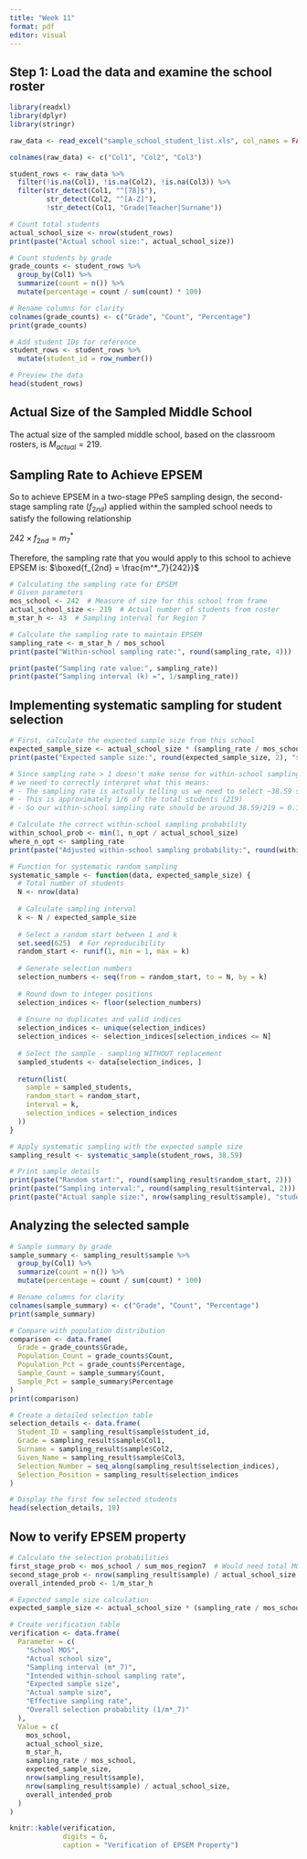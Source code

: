 ```yaml
---
title: "Week 11"
format: pdf
editor: visual
---
```


## Step 1: Load the data and examine the school roster

```r
library(readxl)
library(dplyr)
library(stringr)

raw_data <- read_excel("sample_school_student_list.xls", col_names = FALSE)

colnames(raw_data) <- c("Col1", "Col2", "Col3")

student_rows <- raw_data %>%
  filter(!is.na(Col1), !is.na(Col2), !is.na(Col3)) %>%  
  filter(str_detect(Col1, "^[78]$"),                    
         str_detect(Col2, "^[A-Z]"),                    
         !str_detect(Col1, "Grade|Teacher|Surname"))    

# Count total students
actual_school_size <- nrow(student_rows)
print(paste("Actual school size:", actual_school_size))

# Count students by grade
grade_counts <- student_rows %>%
  group_by(Col1) %>%
  summarize(count = n()) %>%
  mutate(percentage = count / sum(count) * 100)

# Rename columns for clarity
colnames(grade_counts) <- c("Grade", "Count", "Percentage")
print(grade_counts)

# Add student IDs for reference
student_rows <- student_rows %>%
  mutate(student_id = row_number())

# Preview the data
head(student_rows)
```

## Actual Size of the Sampled Middle School
The actual size of the sampled middle school, based on the classroom rosters, is $M_{actual} = 219$.

## Sampling Rate to Achieve EPSEM

So to achieve EPSEM in a two-stage PPeS sampling design, the second-stage sampling rate ($f_{2nd}$) applied within the sampled school needs to satisfy the following relationship

$242 \times f_{2nd} = m^*_7$

Therefore, the sampling rate that you would apply to this school to achieve EPSEM is:
$\boxed{f_{2nd} = \frac{m^*_7}{242}}$


```r
# Calculating the sampling rate for EPSEM
# Given parameters
mos_school <- 242  # Measure of size for this school from frame
actual_school_size <- 219  # Actual number of students from roster
m_star_h <- 43  # Sampling interval for Region 7 

# Calculate the sampling rate to maintain EPSEM
sampling_rate <- m_star_h / mos_school
print(paste("Within-school sampling rate:", round(sampling_rate, 4)))

print(paste("Sampling rate value:", sampling_rate))
print(paste("Sampling interval (k) =", 1/sampling_rate))
```

## Implementing systematic sampling for student selection

```r
# First, calculate the expected sample size from this school
expected_sample_size <- actual_school_size * (sampling_rate / mos_school)
print(paste("Expected sample size:", round(expected_sample_size, 2), "students"))

# Since sampling rate > 1 doesn't make sense for within-school sampling,
# we need to correctly interpret what this means:
# - The sampling rate is actually telling us we need to select ~38.59 students
# - This is approximately 1/6 of the total students (219)
# - So our within-school sampling rate should be around 38.59/219 ≈ 0.176

# Calculate the correct within-school sampling probability
within_school_prob <- min(1, n_opt / actual_school_size)
where_n_opt <- sampling_rate
print(paste("Adjusted within-school sampling probability:", round(within_school_prob, 4)))

# Function for systematic random sampling
systematic_sample <- function(data, expected_sample_size) {
  # Total number of students
  N <- nrow(data)
  
  # Calculate sampling interval
  k <- N / expected_sample_size
  
  # Select a random start between 1 and k
  set.seed(625)  # For reproducibility
  random_start <- runif(1, min = 1, max = k)
  
  # Generate selection numbers
  selection_numbers <- seq(from = random_start, to = N, by = k)
  
  # Round down to integer positions
  selection_indices <- floor(selection_numbers)
  
  # Ensure no duplicates and valid indices
  selection_indices <- unique(selection_indices)
  selection_indices <- selection_indices[selection_indices <= N]
  
  # Select the sample - sampling WITHOUT replacement
  sampled_students <- data[selection_indices, ]
  
  return(list(
    sample = sampled_students,
    random_start = random_start,
    interval = k,
    selection_indices = selection_indices
  ))
}

# Apply systematic sampling with the expected sample size
sampling_result <- systematic_sample(student_rows, 38.59)

# Print sample details
print(paste("Random start:", round(sampling_result$random_start, 2)))
print(paste("Sampling interval:", round(sampling_result$interval, 2)))
print(paste("Actual sample size:", nrow(sampling_result$sample), "students"))
```


## Analyzing the selected sample

```r
# Sample summary by grade
sample_summary <- sampling_result$sample %>%
  group_by(Col1) %>%
  summarize(count = n()) %>%
  mutate(percentage = count / sum(count) * 100)

# Rename columns for clarity
colnames(sample_summary) <- c("Grade", "Count", "Percentage")
print(sample_summary)

# Compare with population distribution
comparison <- data.frame(
  Grade = grade_counts$Grade,
  Population_Count = grade_counts$Count,
  Population_Pct = grade_counts$Percentage,
  Sample_Count = sample_summary$Count,
  Sample_Pct = sample_summary$Percentage
)
print(comparison)

# Create a detailed selection table
selection_details <- data.frame(
  Student_ID = sampling_result$sample$student_id,
  Grade = sampling_result$sample$Col1,
  Surname = sampling_result$sample$Col2,
  Given_Name = sampling_result$sample$Col3,
  Selection_Number = seq_along(sampling_result$selection_indices),
  Selection_Position = sampling_result$selection_indices
)

# Display the first few selected students
head(selection_details, 10)
```

## Now to verify EPSEM property

```r
# Calculate the selection probabilities
first_stage_prob <- mos_school / sum_mos_region7  # Would need total MOS for region 7
second_stage_prob <- nrow(sampling_result$sample) / actual_school_size
overall_intended_prob <- 1/m_star_h

# Expected sample size calculation
expected_sample_size <- actual_school_size * (sampling_rate / mos_school)

# Create verification table
verification <- data.frame(
  Parameter = c(
    "School MOS", 
    "Actual school size", 
    "Sampling interval (m*_7)", 
    "Intended within-school sampling rate",
    "Expected sample size",
    "Actual sample size",
    "Effective sampling rate",
    "Overall selection probability (1/m*_7)"
  ),
  Value = c(
    mos_school,
    actual_school_size,
    m_star_h,
    sampling_rate / mos_school,
    expected_sample_size,
    nrow(sampling_result$sample),
    nrow(sampling_result$sample) / actual_school_size,
    overall_intended_prob
  )
)

knitr::kable(verification, 
             digits = 6,
             caption = "Verification of EPSEM Property")
```

